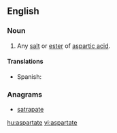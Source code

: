 ==English==

===Noun===
{{en-noun}}

# {{organic compound}} Any [[salt]] or [[ester]] of [[aspartic acid]].
====Translations====
{{trans-top|salt or ester of aspartic acid}}
* Spanish: {{t-|es|aspartato|m}}
{{trans-mid}}
{{trans-bottom}}

===Anagrams===
* [[satrapate#English|satrapate]]

[[hu:aspartate]]
[[vi:aspartate]]